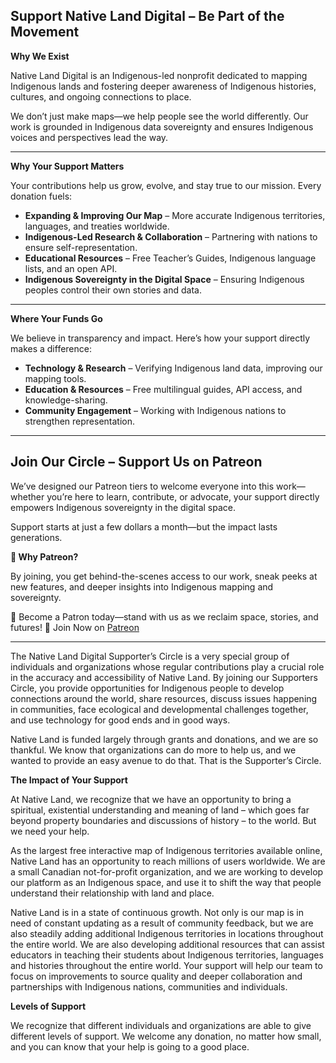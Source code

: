 ## Support Native Land Digital – Be Part of the Movement

**Why We Exist**

Native Land Digital is an Indigenous-led nonprofit dedicated to mapping Indigenous lands and fostering deeper awareness of Indigenous histories, cultures, and ongoing connections to place.

We don’t just make maps—we help people see the world differently. Our work is grounded in Indigenous data sovereignty and ensures Indigenous voices and perspectives lead the way.

--- 

**Why Your Support Matters**

Your contributions help us grow, evolve, and stay true to our mission. Every donation fuels:
- **Expanding & Improving Our Map** – More accurate Indigenous territories, languages, and treaties worldwide.
- **Indigenous-Led Research & Collaboration** – Partnering with nations to ensure self-representation.
- **Educational Resources** – Free Teacher’s Guides, Indigenous language lists, and an open API.
- **Indigenous Sovereignty in the Digital Space** – Ensuring Indigenous peoples control their own stories and data.

--- 

**Where Your Funds Go**

We believe in transparency and impact. Here’s how your support directly makes a difference:
- **Technology & Research** – Verifying Indigenous land data, improving our mapping tools.
- **Education & Resources** – Free multilingual guides, API access, and knowledge-sharing.
- **Community Engagement** – Working with Indigenous nations to strengthen representation.

--- 

## Join Our Circle – Support Us on Patreon

We’ve designed our Patreon tiers to welcome everyone into this work—whether you’re here to learn, contribute, or advocate, your support directly empowers Indigenous sovereignty in the digital space.

Support starts at just a few dollars a month—but the impact lasts generations.

**💬 Why Patreon?**

By joining, you get behind-the-scenes access to our work, sneak peeks at new features, and deeper insights into Indigenous mapping and sovereignty.

🌱 Become a Patron today—stand with us as we reclaim space, stories, and futures!
🔗 Join Now on [Patreon](https://www.patreon.com/nativeland)

---

The Native Land Digital Supporter’s Circle is a very special group of individuals and organizations whose regular contributions play a crucial role in the accuracy and accessibility of Native Land. By joining our Supporters Circle, you provide opportunities for Indigenous people to develop connections around the world, share resources, discuss issues happening in communities, face ecological and developmental challenges together, and use technology for good ends and in good ways.

Native Land is funded largely through grants and donations, and we are so thankful. We know that organizations can do more to help us, and we wanted to provide an easy avenue to do that. That is the Supporter’s Circle.

**The Impact of Your Support**

At Native Land, we recognize that we have an opportunity to bring a spiritual, existential understanding and meaning of land – which goes far beyond property boundaries and discussions of history – to the world. But we need your help. 

As the largest free interactive map of Indigenous territories available online, Native Land has an opportunity to reach millions of users worldwide. We are a small Canadian not-for-profit organization, and we are working to develop our platform as an Indigenous space, and use it to shift the way that people understand their relationship with land and place.

Native Land is in a state of continuous growth. Not only is our map is in need of constant updating as a result of community feedback, but we are also steadily adding additional Indigenous territories in locations throughout the entire world. We are also developing additional resources that can assist educators in teaching their students about Indigenous territories, languages and histories throughout the entire world. Your support will help our team to focus on improvements to source quality and deeper collaboration and partnerships with Indigenous nations, communities and individuals. 

**Levels of Support**

We recognize that different individuals and organizations are able to give different levels of support. We welcome any donation, no matter how small, and you can know that your help is going to a good place.

